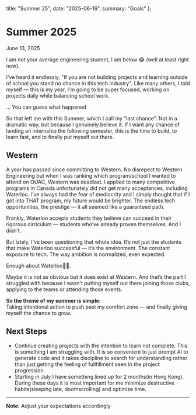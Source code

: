 
  title: "Summer 25",
  date: "2025-06-16",
  summary: "Goals"
};

<MdxLayout>

# Summer 2025

<div className="text-xs text-slate-500 dark:text-slate-400 mb-6 font-mono">June 13, 2025</div>

I am not your average engineering student, I am below 😂 (well at least right now). 

I've heard it endlessly, "If you are not building projects and learning outside of school you stand no chance in this tech industry". Like many others, I told myself — this is my year, I'm going to be super focused, working on projects daily while balancing school work. 

... You can guess what happened

So that left me with this Summer, which I call my "last chance". Not in a dramatic way, but because I genuinely believe it. If I want any chance of landing an internship the following semester, this is the time to build, to learn fast, and to finally put myself out there.

## Western

A year has passed since committing to Western. No disrepect to Western Engineering but when I was ranking which program/school I wanted to attend on OUAC, Western was deadlast. I applied to many competitive programs in Canada unfortunately did not get many acceptances, including Waterloo. I've always had the fear of mediocrity and I simply thought that if I got into THAT program, my future would be brighter. The endless tech opportunities, the prestige — it all seemed like a guaranteed path.

Frankly, Waterloo accepts students they believe can succeed in their rigorous cirriculum — students who’ve already proven themselves. And I didn’t.

But lately, I’ve been questioning that whole idea. It’s not just the students that make Waterloo successful — it’s the environment. The constant exposure to tech. The way ambition is normalized, even expected.

Enough about Waterloo🍩🥇. 

Maybe it is not as obvious but it does exist at Western. And that’s the part I struggled with because I wasn't putting myself out there joining those clubs, applying to the teams or attending those events. 

**So the theme of my summer is simple:**  
Taking intentional action to push past my comfort zone — and finally giving myself the chance to grow.

## Next Steps
- Continue creating projects with the intention to learn not complete. This is something I am struggling with. It is so convenient to just prompt AI to generate code and it takes discipline to search for understanding rather than just getting the feeling of fullfillment seen in the project progression.
- Starting in July I have something lined up for 2 months(in Hong Kong). During these days it is most important for me minimize destructive habits(sleeping late, doomscrolling) and optimize time. 

---

**Note:** Adjust your expectations accordingly 

</MdxLayout>
